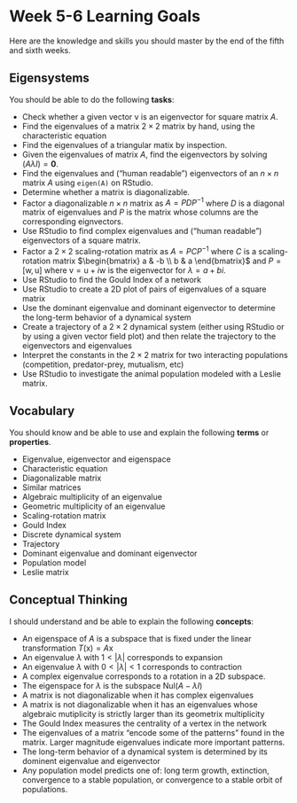 
# Week 5-6 Learning Goals



Here are the knowledge and skills you should master by the end of the fifth and sixth weeks.


## Eigensystems

You should be able to do the following **tasks**:

* Check whether a given vector $\mathsf{v}$ is an  eigenvector for square matrix $A$.
* Find the eigenvalues of a matrix $2 \times 2$ matrix by hand, using the  characteristic equation
* Find the eigenvalues of a triangular matix by inspection.
* Given the eigenvalues of matrix $A$, find the eigenvectors by solving $(A \lambda I) = \mathbf{0}$.
* Find the eigenvalues and ("human readable") eigenvectors of an  $n \times n$ matrix $A$ using `eigen(A)` on RStudio.
* Determine whether a matrix is diagonalizable.
* Factor a diagonalizable $n \times n$ matrix as $A = PDP^{-1}$ where $D$ is a diagonal matrix of eigenvalues and $P$ is the matrix whose columns are the corresponding eignvectors.
* Use RStudio to find complex eigenvalues and ("human readable") eigenvectors of a square matrix.
* Factor a $2 \times 2$ scaling-rotation matrix as $A = P C P^{-1}$ where $C$ is a  scaling-rotation matrix $\begin{bmatrix} a & -b \\ b & a \end{bmatrix}$  and $P = [ \mathsf{w}, \mathsf{u}]$ where $\mathsf{v} = \mathsf{u} + i \mathsf{w}$ is the eigenvector for $\lambda = a + b i$.
* Use RStudio to find the Gould Index of a network
* Use RStudio to create a 2D plot of pairs of eigenvalues of a square matrix
* Use the dominant eigenvalue and dominant eigenvector to determine the long-term behavior of a dynamical system
* Create a trajectory of a $2 \times 2$ dynamical system (either using RStudio or by using a given vector field plot) and then relate the trajectory to the eigenvectors and eigenvalues
* Interpret the constants in the  $2 \times 2$ matrix for two interacting populations (competition, predator-prey,  mutualism, etc)
* Use RStudio to investigate the animal population modeled with  a Leslie matrix.

## Vocabulary

You should know and be able to use and explain the following **terms** or **properties**. 

* Eigenvalue, eigenvector  and eigenspace
* Characteristic equation
* Diagonalizable matrix
* Similar matrices
* Algebraic multiplicity of an eigenvalue
* Geometric multiplicity of an eigenvalue
* Scaling-rotation matrix
* Gould Index
* Discrete dynamical system
* Trajectory
* Dominant eigenvalue  and dominant eigenvector
* Population model
* Leslie matrix

## Conceptual Thinking

I should understand and be able to explain the following **concepts**:

* An eigenspace of $A$ is a subspace that is fixed under the linear transformation $T(\mathsf{x}) = A \mathsf{x}$
* An eigenvalue $\lambda$ with $1 <| \lambda |$ corresponds to expansion
* An eigenvalue $\lambda$ with $0 < | \lambda | < 1$ corresponds to contraction
* A complex  eigenvalue  corresponds  to a rotation in a 2D subspace.
* The eigenspace for $\lambda$ is the subspace $\mathrm{Nul}(A  - \lambda I)$
* A matrix is  not diagonalizable when it has complex eigenvalues
* A matrix is not diagonalizable when it has an eigenvalues whose algebraic mutiplicity is strictly larger than its geometrix multiplicity
* The Gould Index measures the centrality of a vertex in the network
* The eigenvalues of a matrix "encode some of the patterns" found in the matrix. Larger magnitude  eigenvalues indicate more important patterns.
* The long-term behavior of a  dynamical system is determined by its  dominent eigenvalue and eigenvector
* Any population model predicts one of: long term growth, extinction, convergence to a stable population, or convergence to a stable orbit of populations.



